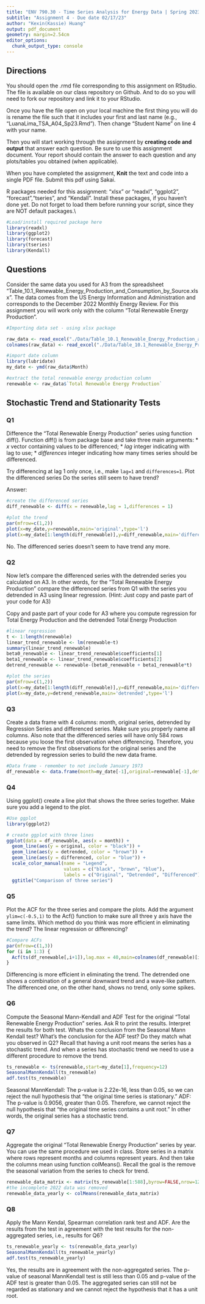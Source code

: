 ```yaml
---
title: "ENV 790.30 - Time Series Analysis for Energy Data | Spring 2023"
subtitle: "Assignment 4 - Due date 02/17/23"
author: "Kexin(Kassie) Huang"
output: pdf_document
geometry: margin=2.54cm
editor_options: 
  chunk_output_type: console
---
```

  
## Directions
  
You should open the .rmd file corresponding to this assignment on RStudio. The file is available on our class repository on Github. And to do so you will need to fork our repository and link it to your RStudio.  

Once you have the file open on your local machine the first thing you will do is rename the file such that it includes your first and last name (e.g., "LuanaLima_TSA_A04_Sp23.Rmd"). Then change "Student Name" on line 4 with your name. 

Then you will start working through the assignment by  **creating code and output** that answer each question. Be sure to use this assignment document. Your report should contain the answer to each question and any plots/tables you obtained (when applicable).

When you have completed the assignment, **Knit** the text and code into a single PDF file. Submit this pdf using Sakai. 

R packages needed for this assignment: "xlsx" or "readxl", "ggplot2", "forecast","tseries", and "Kendall". Install these packages, if you haven't done yet. Do not forget to load them before running your script, since they are NOT default packages.\\

```r
#Load/install required package here
library(readxl)
library(ggplot2)
library(forecast)
library(tseries)
library(Kendall)

```

## Questions 

Consider the same data you used for A3 from the spreadsheet "Table_10.1_Renewable_Energy_Production_and_Consumption_by_Source.xlsx". The data comes from the US Energy Information and Administration and corresponds to the December 2022 Monthly Energy Review. For this assignment you will work only with the column "Total Renewable Energy Production". 


```r
#Importing data set - using xlsx package

raw_data <- read_excel("./Data/Table_10.1_Renewable_Energy_Production_and_Consumption_by_Source.xlsx",skip=12,col_names = FALSE)
colnames(raw_data) <- read_excel("./Data/Table_10.1_Renewable_Energy_Production_and_Consumption_by_Source.xlsx",skip=10,n_max = 1,col_names = FALSE)

#import date column
library(lubridate)
my_date <- ymd(raw_data$Month)

#extract the total renewable energy production column
renewable <- raw_data$`Total Renewable Energy Production`

```


## Stochastic Trend and Stationarity Tests

### Q1

Difference the "Total Renewable Energy Production" series using function diff(). Function diff() is from package base and take three main arguments:
* *x* vector containing values to be differenced;
* *lag* integer indicating with lag to use;
* *differences* integer indicating how many times series should be differenced.

Try differencing at lag 1 only once, i.e., make `lag=1` and `differences=1`. Plot the differenced series Do the series still seem to have trend?

Answer:
```r
#create the differenced series
diff_renewable <- diff(x = renewable,lag = 1,differences = 1)

#plot the trend
par(mfrow=c(1,2))
plot(x=my_date,y=renewable,main='original',type='l')
plot(x=my_date[1:length(diff_renewable)],y=diff_renewable,main='differenced',type='l')
```

No. The differenced series doesn't seem to have trend any more.

### Q2

Now let's compare the differenced series with the detrended series you calculated on A3. In other words, for the "Total Renewable Energy Production" compare the differenced series from Q1 with the series you detrended in A3 using linear regression. (Hint: Just copy and paste part of your code for A3)

Copy and paste part of your code for A3 where you compute regression for Total Energy Production and the detrended Total Energy Production

```r

#linear regression
t <- 1:length(renewable)
linear_trend_renewable <- lm(renewable~t)
summary(linear_trend_renewable)
beta0_renewable <- linear_trend_renewable$coefficients[1]
beta1_renewable <- linear_trend_renewable$coefficients[2]
detrend_renewable <- renewable-(beta0_renewable + beta1_renewable*t)

#plot the series
par(mfrow=c(1,2))
plot(x=my_date[1:length(diff_renewable)],y=diff_renewable,main='differenced',type='l')
plot(x=my_date,y=detrend_renewable,main='detrended',type='l')
```

### Q3
Create a data frame with 4 columns: month, original series, detrended by Regression Series and differenced series. Make sure you properly name all columns. Also note that the differenced series will have only 584 rows because you loose the first observation when differencing. Therefore, you need to remove the first observations for the original series and the detrended by regression series to build the new data frame.

```r
#Data frame - remember to not include January 1973
df_renewable <- data.frame(month=my_date[-1],original=renewable[-1],detrended=detrend_renewable[-1],differenced=diff_renewable)

```

### Q4
Using ggplot() create a line plot that shows the three series together. Make sure you add a legend to the plot.

```r
#Use ggplot
library(ggplot2)

# create ggplot with three lines
ggplot(data = df_renewable, aes(x = month)) +
  geom_line(aes(y = original, color = "black")) +
  geom_line(aes(y = detrended, color = "brown")) +
  geom_line(aes(y = differenced, color = "blue")) +
  scale_color_manual(name = "Legend", 
                     values = c("black", "brown", "blue"), 
                     labels = c("Original", "Detrended", "Differenced")) +
  ggtitle("Comparison of three series")

```


### Q5
Plot the ACF for the three series and compare the plots. Add the argument `ylim=c(-0.5,1)` to the Acf() function to make sure all three y axis have the same limits. Which method do you think was more efficient in eliminating the trend? The linear regression or differencing?

```r
#Compare ACFs
par(mfrow=c(1,3))
for (i in 1:3) {
  Acf(ts(df_renewable[,i+1]),lag.max = 40,main=colnames(df_renewable)[i+1],ylim=c(-0.5,1))
}

```
Differencing is more efficient in eliminating the trend. The detrended one shows a combination of a general downward trend and a wave-like pattern. The differenced one, on the other hand, shows no trend, only some spikes.

### Q6
Compute the Seasonal Mann-Kendall and ADF Test for the original "Total Renewable Energy Production" series. Ask R to print the results. Interpret the results for both test. Whats the conclusion from the Seasonal Mann Kendall test? What's the conclusion for the ADF test? Do they match what you observed in Q2? Recall that having a unit root means the series has a stochastic trend. And when a series has stochastic trend we need to use a different procedure to remove the trend.

```r
ts_renewable <- ts(renewable,start=my_date[1],frequency=12)
SeasonalMannKendall(ts_renewable)
adf.test(ts_renewable)

```

Seasonal MannKendall:
The p-value is 2.22e-16, less than 0.05, so we can reject the null hypothesis that "the original time series is stationary."
ADF:
The p-value is 0.9056, greater than 0.05. Therefore, we cannot reject the null hypothesis that "the original time series contains a unit root." In other words, the original series has a stochastic trend.

### Q7

Aggregate the original "Total Renewable Energy Production" series by year. You can use the same procedure we used in class. Store series in a matrix where rows represent months and columns represent years. And then take the columns mean using function colMeans(). Recall the goal is the remove the seasonal variation from the series to check for trend. 

```r
renewable_data_matrix <- matrix(ts_renewable[1:588],byrow=FALSE,nrow=12)
#the incomplete 2022 data was removed
renewable_data_yearly <- colMeans(renewable_data_matrix)

```

### Q8

Apply the Mann Kendal, Spearman correlation rank test and ADF. Are the results from the test in agreement with the test results for the non-aggregated series, i.e., results for Q6?

```r
ts_renewable_yearly <- ts(renewable_data_yearly)
SeasonalMannKendall(ts_renewable_yearly)
adf.test(ts_renewable_yearly)
```

Yes, the results are in agreement with the non-aggregated series. The p-value of seasonal MannKendall test is still less than 0.05 and p-value of the ADF test is greater than 0.05. The aggregated series can still not be regarded as stationary and we cannot reject the hypothesis that it has a unit root.
